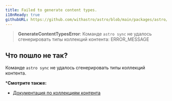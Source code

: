 ```yaml
---
title: Failed to generate content types.
i18nReady: true
githubURL: https://github.com/withastro/astro/blob/main/packages/astro/src/core/errors/errors-data.ts
---
```


> **GenerateContentTypesError**: Команде `astro sync` не удалось сгенерировать типы коллекций контента: ERROR_MESSAGE

## Что пошло не так?

Команде `astro sync` не удалось сгенерировать типы коллекций контента.

***Смотрите также:**

-  [Документация по коллекциям контента](/ru/guides/content-collections/)
